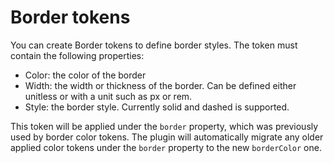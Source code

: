 # Border tokens

You can create Border tokens to define border styles. The token must contain the following properties:
- Color: the color of the border
- Width: the width or thickness of the border. Can be defined either unitless or with a unit such as px or rem.
- Style: the border style. Currently solid and dashed is supported.


<Callout>This token will be applied under the `border` property, which was previously used by border color tokens. The plugin will automatically migrate any older applied color tokens under the `border` property to the new `borderColor` one.</Callout>
